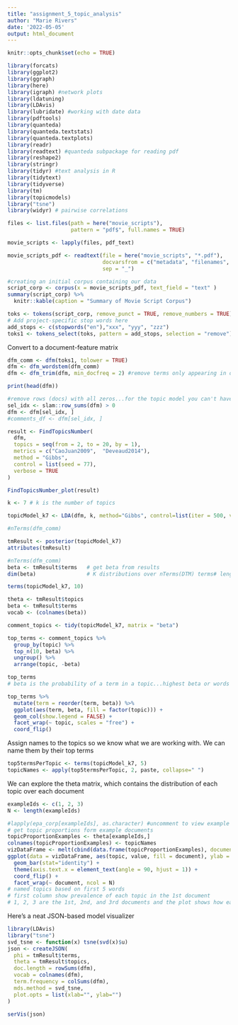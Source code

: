 ```yaml
---
title: "assignment_5_topic_analysis"
author: "Marie Rivers"
date: '2022-05-05'
output: html_document
---
```


```r
knitr::opts_chunk$set(echo = TRUE)
```

```r
library(forcats)
library(ggplot2)
library(ggraph)
library(here)
library(igraph) #network plots
library(ldatuning)
library(LDAvis)
library(lubridate) #working with date data
library(pdftools)
library(quanteda)
library(quanteda.textstats)
library(quanteda.textplots)
library(readr)
library(readtext) #quanteda subpackage for reading pdf
library(reshape2)
library(stringr)
library(tidyr) #text analysis in R
library(tidytext)
library(tidyverse)
library(tm)
library(topicmodels)
library("tsne")
library(widyr) # pairwise correlations
```

```r
files <- list.files(path = here("movie_scripts"),
                    pattern = "pdf$", full.names = TRUE)

movie_scripts <- lapply(files, pdf_text)

movie_scripts_pdf <- readtext(file = here("movie_scripts", "*.pdf"),
                              docvarsfrom = c("metadata", "filenames", "filepaths"),
                              sep = "_")

#creating an initial corpus containing our data
script_corp <- corpus(x = movie_scripts_pdf, text_field = "text" )
summary(script_corp) %>% 
  knitr::kable(caption = "Summary of Movie Script Corpus")
```

```r
toks <- tokens(script_corp, remove_punct = TRUE, remove_numbers = TRUE)
# Add project-specific stop words here
add_stops <- c(stopwords("en"),"xxx", "yyy", "zzz")
toks1 <- tokens_select(toks, pattern = add_stops, selection = "remove")
```

Convert to a document-feature matrix
```r
dfm_comm <- dfm(toks1, tolower = TRUE)
dfm <- dfm_wordstem(dfm_comm)
dfm <- dfm_trim(dfm, min_docfreq = 2) #remove terms only appearing in one doc (min_termfreq = 10)

print(head(dfm))
```

```r
#remove rows (docs) with all zeros...for the topic model you can't have zeros
sel_idx <- slam::row_sums(dfm) > 0 
dfm <- dfm[sel_idx, ]
#comments_df <- dfm[sel_idx, ]
```

```r
result <- FindTopicsNumber(
  dfm,
  topics = seq(from = 2, to = 20, by = 1),
  metrics = c("CaoJuan2009",  "Deveaud2014"),
  method = "Gibbs",
  control = list(seed = 77),
  verbose = TRUE
)

FindTopicsNumber_plot(result)
```

```r
k <- 7 # k is the number of topics

topicModel_k7 <- LDA(dfm, k, method="Gibbs", control=list(iter = 500, verbose = 25))
```

```r
#nTerms(dfm_comm) 

tmResult <- posterior(topicModel_k7)
attributes(tmResult)
```

```r
#nTerms(dfm_comm)   
beta <- tmResult$terms   # get beta from results
dim(beta)                # K distributions over nTerms(DTM) terms# lengthOfVocab
```

```r
terms(topicModel_k7, 10)
```


```r
theta <- tmResult$topics
beta <- tmResult$terms
vocab <- (colnames(beta))
```

```r
comment_topics <- tidy(topicModel_k7, matrix = "beta")

top_terms <- comment_topics %>%
  group_by(topic) %>%
  top_n(10, beta) %>%
  ungroup() %>%
  arrange(topic, -beta)

top_terms
# beta is the probability of a term in a topic...highest beta or words most likely to be in topic
```

```r
top_terms %>%
  mutate(term = reorder(term, beta)) %>%
  ggplot(aes(term, beta, fill = factor(topic))) +
  geom_col(show.legend = FALSE) +
  facet_wrap(~ topic, scales = "free") +
  coord_flip()
```

Assign names to the topics so we know what we are working with. We can name them by their top terms

```r
top5termsPerTopic <- terms(topicModel_k7, 5)
topicNames <- apply(top5termsPerTopic, 2, paste, collapse=" ")
```

We can explore the theta matrix, which contains the distribution of each topic over each document

```r
exampleIds <- c(1, 2, 3)
N <- length(exampleIds)
```

```r
#lapply(epa_corp[exampleIds], as.character) #uncomment to view example text
# get topic proportions form example documents
topicProportionExamples <- theta[exampleIds,]
colnames(topicProportionExamples) <- topicNames
vizDataFrame <- melt(cbind(data.frame(topicProportionExamples), document=factor(1:N)), variable.name = "topic", id.vars = "document")  
ggplot(data = vizDataFrame, aes(topic, value, fill = document), ylab = "proportion") +
  geom_bar(stat="identity") +
  theme(axis.text.x = element_text(angle = 90, hjust = 1)) +  
  coord_flip() +
  facet_wrap(~ document, ncol = N)
# named topics based on first 5 words
# first column show prevalence of each topic in the 1st document
# 1, 2, 3 are the 1st, 2nd, and 3rd documents and the plot shows how each topic is distributed within each document
```

Here’s a neat JSON-based model visualizer

```r
library(LDAvis)
library("tsne")
svd_tsne <- function(x) tsne(svd(x)$u)
json <- createJSON(
  phi = tmResult$terms, 
  theta = tmResult$topics, 
  doc.length = rowSums(dfm), 
  vocab = colnames(dfm), 
  term.frequency = colSums(dfm),
  mds.method = svd_tsne,
  plot.opts = list(xlab="", ylab="")
)

serVis(json)
```

